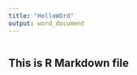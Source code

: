 ```yaml
---
title: "HelloWOrd"
output: word_document
---
```


```r
```

## This is R Markdown file
